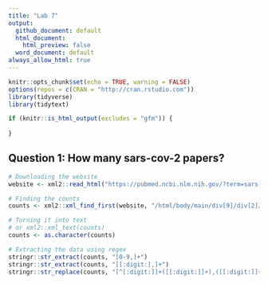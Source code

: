 ```yaml
---
title: "Lab 7"
output:
  github_document: default
  html_document:
    html_preview: false
  word_document: default
always_allow_html: true
---
```


```r
knitr::opts_chunk$set(echo = TRUE, warning = FALSE)
options(repos = c(CRAN = "http://cran.rstudio.com"))
library(tidyverse)
library(tidytext)
```

```r
if (knitr::is_html_output(excludes = "gfm")) {
  
}
```

## Question 1: How many sars-cov-2 papers?

```r
# Downloading the website
website <- xml2::read_html("https://pubmed.ncbi.nlm.nih.gov/?term=sars-cov-2")

# Finding the counts
counts <- xml2::xml_find_first(website, "/html/body/main/div[9]/div[2]/div[2]/div[1]/span")

# Turning it into text
# or xml2::xml_text(counts)
counts <- as.character(counts)

# Extracting the data using regex
stringr::str_extract(counts, "[0-9,]+")
stringr::str_extract(counts, "[[:digit:],]+")
stringr::str_replace(counts, "[^[:digit:]]+([[:digit:]]+),([[:digit:]]+)[^[:digit:]]+", "\\1\\2")
```



